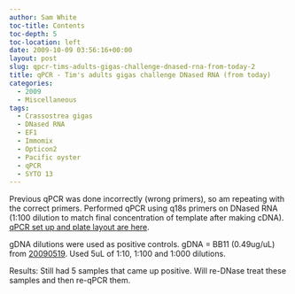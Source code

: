 ```yaml
---
author: Sam White
toc-title: Contents
toc-depth: 5
toc-location: left
date: 2009-10-09 03:56:16+00:00
layout: post
slug: qpcr-tims-adults-gigas-challenge-dnased-rna-from-today-2
title: qPCR - Tim's adults gigas challenge DNased RNA (from today)
categories:
  - 2009
  - Miscellaneous
tags:
  - Crassostrea gigas
  - DNased RNA
  - EF1
  - Immomix
  - Opticon2
  - Pacific oyster
  - qPCR
  - SYTO 13
---
```


Previous qPCR was done incorrectly (wrong primers), so am repeating with the correct primers. Performed qPCR using q18s primers on DNased RNA (1:100 dilution to match final concentration of template after making cDNA). [qPCR set up and plate layout are here](https://eagle.fish.washington.edu/Arabidopsis/Notebook%20Workup%20Files/20091008-02.jpg).

gDNA dilutions were used as positive controls. gDNA = BB11 (0.49ug/uL) from [20090519](/Sam%27s+Working+Notebook+Jan-May+2009#sjw20090519). Used 5uL of 1:10, 1:100 and 1:000 dilutions.

Results: Still had 5 samples that came up positive. Will re-DNase treat these samples and then re-qPCR them.
